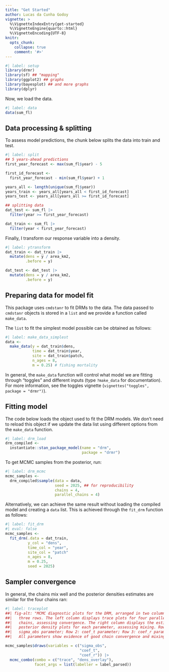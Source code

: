 ```yaml
---
title: "Get Started"
author: Lucas da Cunha Godoy
vignette: >
  %\VignetteIndexEntry{get-started}
  %\VignetteEngine{quarto::html}
  %\VignetteEncoding{UTF-8}
knitr:
  opts_chunk:
    collapse: true
    comment: '#>'
---
```


```r
#| label: setup
library(drmr)
library(sf) ## "mapping"
library(ggplot2) ## graphs
library(bayesplot) ## and more graphs
library(dplyr)
```

Now, we load the data.

```r
#| label: data
data(sum_fl)
```

## Data processing & splitting

To assess model predictions, the chunk below splits the data into train and
test.

```r
#| label: split
## 5 years-ahead predictions
first_year_forecast <- max(sum_fl$year) - 5

first_id_forecast <-
  first_year_forecast - min(sum_fl$year) + 1

years_all <- length(unique(sum_fl$year))
years_train <- years_all[years_all < first_id_forecast]
years_test <- years_all[years_all >= first_id_forecast]

## splitting data
dat_test <- sum_fl |>
  filter(year >= first_year_forecast)

dat_train <- sum_fl |>
  filter(year < first_year_forecast)
```

Finally, I transform our response variable into a density.

```r
#| label: ytransform
dat_train <- dat_train |>
  mutate(dens = y / area_km2,
         .before = y)

dat_test <- dat_test |>
  mutate(dens = y / area_km2,
         .before = y)
```

## Preparing data for model fit


This package uses `cmdstanr` to fit DRMs to the data. The data passed to
`cmdstanr` objects is stored in a `list` and we provide a function called
`make_data`. 


The `list` to fit the simplest model possible can be obtained as follows:

```r
#| label: make_data_simplest
data <-
  make_data(y = dat_train$dens,
            time = dat_train$year,
            site = dat_train$patch,
            n_ages = 8,
            m = 0.25) # fishing mortality
```

In general, the `make_data` function will control what model we are fitting
through "toggles" and different inputs (type `?make_data` for
documentation). For more information, see the toggles vignette
(`vignettes("toggles", package = "drmr")`).


## Fitting model

The code below loads the object used to fit the DRM models. We don't need to
reload this object if we update the data list using different options from the
`make_data` function.

```r
#| label: drm_load
drm_compiled <-
  instantiate::stan_package_model(name = "drm",
                                  package = "drmr")
```

To get MCMC samples from the posterior, run:

```r
#| label: drm_mcmc
mcmc_samples <-
  drm_compiled$sample(data = data,
                      seed = 2025, ## for reproducibility
                      chains = 4,
                      parallel_chains = 4)
```

Alternatively, we can achieve the same result without loading the compiled model
and creating a `data` list. This is achieved through the `fit_drm` function as
follows:

```r
#| label: fit_drm
#| eval: false
mcmc_samples <-
  fit_drm(.data = dat_train,
          y_col = "dens",
          time_col = "year",
          site_col = "patch"
          n_ages = 8,
          m = 0.25,
          seed = 2025)
```


## Sampler convergence

In general, the chains mix well and the posterior densities estimates are
similar for the four chains ran:
```r
#| label: traceplot
##| fig-alt: "MCMC diagnostic plots for the DRM, arranged in two columns and
##|   three rows. The left column displays trace plots for four parallel MCMC
##|   chains, assessing convergence. The right column displays the estimated
##|   posterior density plots for each parameter, assessing mixing. Row 1:
##|   sigma_obs parameter; Row 2: coef_t parameter; Row 3: coef_r parameter.
##|   All parameters show evidence of good chain convergence and mixing."

mcmc_samples$draws(variables = c("sigma_obs",
                                 "coef_t",
                                 "coef_r")) |>
  mcmc_combo(combo = c("trace", "dens_overlay"),
             facet_args = list(labeller = label_parsed))
```

